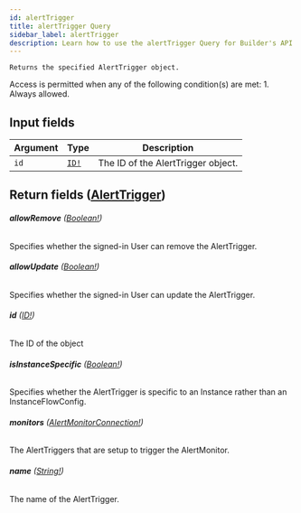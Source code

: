 ```yaml
---
id: alertTrigger
title: alertTrigger Query
sidebar_label: alertTrigger
description: Learn how to use the alertTrigger Query for Builder's API.
---
```


    Returns the specified AlertTrigger object.

Access is permitted when any of the following condition(s) are met: 1. Always allowed.

## Input fields

| Argument | Type                              | Description                        |
| -------- | --------------------------------- | ---------------------------------- |
| `id`     | [`ID!`](/self-managed/composer/builder/api/schema/scalar/ID.mdx) | The ID of the AlertTrigger object. |

## Return fields ([AlertTrigger](/self-managed/composer/builder/api/schema/object/AlertTrigger.mdx))

###### <b>allowRemove</b> ([Boolean!](/self-managed/composer/builder/api/schema/scalar/Boolean.mdx))

Specifies whether the signed-in User can remove the AlertTrigger.

###### <b>allowUpdate</b> ([Boolean!](/self-managed/composer/builder/api/schema/scalar/Boolean.mdx))

Specifies whether the signed-in User can update the AlertTrigger.

###### <b>id</b> ([ID!](/self-managed/composer/builder/api/schema/scalar/ID.mdx))

The ID of the object

###### <b>isInstanceSpecific</b> ([Boolean!](/self-managed/composer/builder/api/schema/scalar/Boolean.mdx))

Specifies whether the AlertTrigger is specific to an Instance rather than an InstanceFlowConfig.

###### <b>monitors</b> ([AlertMonitorConnection!](/self-managed/composer/builder/api/schema/object/AlertMonitorConnection.mdx))

The AlertTriggers that are setup to trigger the AlertMonitor.

###### <b>name</b> ([String!](/self-managed/composer/builder/api/schema/scalar/String.mdx))

The name of the AlertTrigger.
